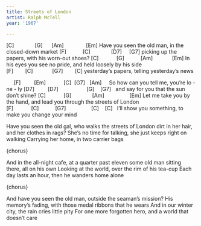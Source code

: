 ```yaml
---
title: Streets of London
artist: Ralph McTell
year: '1967'

---
```


[C]              [G]      [Am]               [Em]
Have you seen the old man, in the closed-down market
[F]           [C]              [D7]     [G7]
picking up the papers, with his worn-out shoes?
[C]            [G]           [Am]             [Em]
In his eyes you see no pride, and held loosely by his side
[F]        [C]             [G7]        [C]
yesterday's papers, telling yesterday's news

:::{.song-chorus}
     [F]         [Em]            [C]  [G7]   [Am]
    So how can you tell me, you're lo - ne - ly
[D7]         [D7]                   [G]    [G7]
  and say for you that the sun don't shine?
[C]            [G]              [Am]                 [Em]
Let me take you by the hand, and lead you through the streets of London
[F]            [C]           [G7]                 [C]    [C]
  I'll show you something, to make you change your mind
:::

Have you seen the old gal, who walks the streets of London
dirt in her hair, and her clothes in rags?
She's no time for talking, she just keeps right on walking
Carrying her home, in two carrier bags

{chorus}

And in the all-night cafe, at a quarter past eleven
some old man sitting there, all on his own
Looking at the world, over the rim of his tea-cup
Each day lasts an hour, then he wanders home alone

{chorus}

And have you seen the old man, outside the seaman's mission?
His memory's fading, with those medal ribbons that he wears
And in our winter city, the rain cries little pity
For one more forgotten hero, and a world that doesn't care


